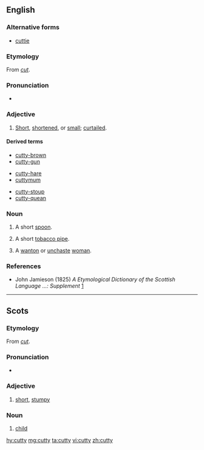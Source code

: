 ==English==

===Alternative forms===
* [[cuttie]]

===Etymology===
From ''[[cut]]''.

===Pronunciation===
* {{IPA|/ˈkʌti/|lang=en}}

===Adjective===
{{en-adj}}

# {{context|Scotland|Northern England|lang=en}} [[short|Short]], [[shortened]], or [[small]]; [[curtailed]].

====Derived terms====
{{top3}}
* [[cutty-brown]]
* [[cutty-gun]]
{{mid3}}
* [[cutty-hare]]
* [[cuttymum]]
{{mid3}}
* [[cutty-stoup]]
* [[cutty-quean]]
{{bottom}}

===Noun===
{{en-noun|cutties}}

# {{context|Scotland|lang=en}} A short [[spoon]].
# {{context|Scotland|lang=en}} A short [[tobacco pipe]].
#: {{rfquotek|Ramsay}}
# {{context|Scotland|archaic|lang=en}} A [[wanton]] or [[unchaste]] [[woman]].
#: {{rfquotek|Sir Walter Scott}}

===References===
* John Jamieson (1825) ''A Etymological Dictionary of the Scottish Language ...: Supplement'' [http://books.google.com/books?id=UGAJAAAAQAAJ&dq=cutty+cuttie&lr=&source=gbs_summary_s&cad=0]

----

==Scots==

===Etymology===
From ''[[cut]]''.

===Pronunciation===
* {{IPA|/ˈkʌtɪ/|/ˈkʌti/|lang=sco}}

===Adjective===
{{sco-adj}}

# [[short]], [[stumpy]]

===Noun===
{{sco-noun|cutties}}

# {{context|archaic|lang=sco}} [[child]]

[[hy:cutty]]
[[mg:cutty]]
[[ta:cutty]]
[[vi:cutty]]
[[zh:cutty]]